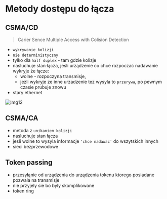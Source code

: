 # Metody dostępu do łącza

## CSMA/CD

> Carier Sence Multiple Access with Colision Detection

- `wykrywanie kolizji`
- `nie deterministyczny`
- tylko dla `half duplex` - tam gdzie kolizje
- nasluchuje stan łącza, jeśli urządzenie co chce rozpoczać nadawanie wykryje że łącze:
  - wolne - rozpoczyna transmisje,
  - jezli wykryje ze inne urzadzenie tez wysyla to `przerywa`, po pewnym czasie prubuje znowu
- stary ethernet

![img12](/lab2/img/img12.webp)

## CSMA/CA

- metoda z `unikaniem kolizji`
- nasluchuje stan łącza
- jesli wolne to wysyla informacje `'chce nadawac'` do wszytskich innych
- sieci bezprzewodowe

## Token passing

- przesyłąnie od urządzenia do urządzenia tokenu ktorego posiadane pozwala na transmisje
- nie przyjely sie bo byly skomplikowane
- token ring
